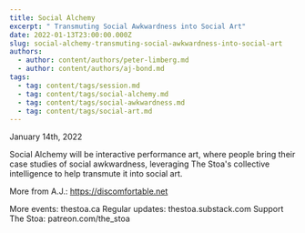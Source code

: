 ```yaml
---
title: Social Alchemy
excerpt: " Transmuting Social Awkwardness into Social Art"
date: 2022-01-13T23:00:00.000Z
slug: social-alchemy-transmuting-social-awkwardness-into-social-art
authors:
  - author: content/authors/peter-limberg.md
  - author: content/authors/aj-bond.md
tags:
  - tag: content/tags/session.md
  - tag: content/tags/social-alchemy.md
  - tag: content/tags/social-awkwardness.md
  - tag: content/tags/social-art.md
---
```


January 14th, 2022

Social Alchemy will be interactive performance art, where people bring their case studies of social awkwardness, leveraging The Stoa's collective intelligence to help transmute it into social art.

More from A.J.: https://discomfortable.net

More events: thestoa.ca
Regular updates: thestoa.substack.com
Support The Stoa: patreon.com/the_stoa
